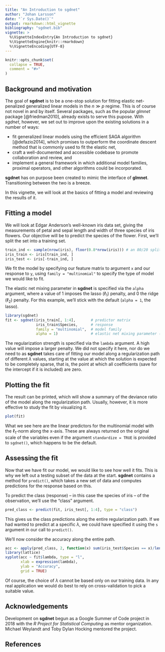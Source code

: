 ```yaml
---
title: "An Introduction to sgdnet"
author: "Johan Larsson"
date: "`r Sys.Date()`"
output: rmarkdown::html_vignette
bibliography: "sgdnet.bib"
vignette: >
  %\VignetteIndexEntry{An Introduction to sgdnet}
  %\VignetteEngine{knitr::rmarkdown}
  %\VignetteEncoding{UTF-8}
---
```


```r
knitr::opts_chunk$set(
  collapse = TRUE,
  comment = "#>"
)
```

## Background and motivation

The goal of **sgdnet** is to be
a one-stop solution for fitting elastic net-penalized generalized linear 
models in the $n \gg p$ regime. This is of course not novel in and by itself.
Several packages,
such as the popular *glmnet* package [@friedman2010], already exists to serve
this pupose.
With *sgdnet*, however, we set out to improve upon the existing solutions
in a number of ways:

* fit generalized linear models using the efficient SAGA algorithm [@defazio2014],
which promises to outperform the coordinate descent method that is
commonly used to fit the elastic net,
* craft a well-documented and accessible codebase to promote collaboration
and review, and
* implement a general framework in which additional model families,
proximal operators, and other algorithms could be incorporated.

**sgdnet** has on purpose been created to mimic the interface of
**glmnet**. Transitioning between the two is a breeze.

In this vignette, we will look at the basics of fitting a model and
reviewing the results of it.

## Fitting a model

We will look at Edgar Anderson's well-known iris data set, giving
the measurements of petal and sepal length and width of three
species of iris flowers. Our objective will be to predict the species
of the flower. First, we'll split the set into a training set.

```r
train_ind <- sample(nrow(iris), floor(0.8*nrow(iris))) # an 80/20 split
iris_train <- iris[train_ind, ]
iris_test <- iris[-train_ind, ]
```

We fit the model by specifying our feature matrix to argument `x` and
our response to `y`, using `family = "multinomial"` to specify the
type of model we would like to fit.

The elastic net mixing parameter in **sgdnet** is specified via the `alpha`
argument, where a value of 1 imposes the lasso ($\ell_1$) penalty,
and 0 the ridge ($\ell_2$) penalty. For this example, we'll stick with
the default (`alpha = 1`, the lasso).

```r
library(sgdnet)
fit <- sgdnet(iris_train[, 1:4],       # predictor matrix
              iris_train$Species,      # response
              family = "multinomial",  # model family
              alpha = 1)               # elastic net mixing parameter (default)
```

The regularization strength is specified via the `lambda` argument. A 
high value will impose a larger penalty. We did not specify it here, nor
do we need to as **sgdnet** takes care of fitting our model
along a regularization path of different $\lambda$ values, starting
at the value at which the solution is expected to be completely sparse, that is,
the point at which all coefficients (save for the intercept if it is included)
are zero.

## Plotting the fit

The result can be printed, which will show a summary of the 
deviance ratio of the model along the regularization path. Usually, however,
it is more effective to study the fit by visualizing it.

```r
plot(fit)
```

What we see here are the linear predictors for the multinomial model
with the $\ell_1$-norm along the x-axis. These are always returned on
the original scale of the variables even if the argument `standardize = TRUE`
is provided to `sgdnet()`, which happens to be the default.

## Assessing the fit

Now that we have fit our model, we would like to see how well it fits.
This is why we left out a testing subset of the data at the start. **sgdnet**
contains a method for `predict()`, which takes a new set of data
and computes predictions for the response based on this.

To predict the class (response) -- in this case the species of iris --
of the observation, we'll use the "class" argument.

```r
pred_class <- predict(fit, iris_test[, 1:4], type = "class")
```

This gives us the class predictions along the entire regularization path.
If we had wanted to predict at a specific $\lambda$, we could have
specified it using the `s` argument in our call to `predict()`. 

We'll now consider the accuracy along the entire path.

```r
acc <- apply(pred_class, 2, function(x) sum(iris_test$Species == x)/length(x))
library(lattice)
xyplot(acc ~ fit$lambda, type = "l",
       xlab = expression(lambda),
       ylab = "Accuracy",
       grid = TRUE)
```

Of course, the choice of $\lambda$ cannot be based only on our training data.
In any real application we would do best to rely on cross-validation to
pick a suitable value.

## Acknowledgements

Development on **sgdnet** begun as a Google Summer of Code project in
2018 with the *R Project for Statistical Computing* as mentor organization.
Michael Weylandt and Toby Dylan Hocking mentored the project.

## References
